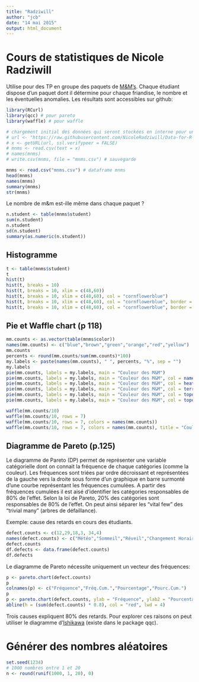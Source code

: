 ```yaml
---
title: "Radziwill"
author: "jcb"
date: "14 mai 2015"
output: html_document
---
```


Cours de statistiques de Nicole Radziwill
=========================================

Utilise pour des TP en groupe des paquets de [M&M's](http://fr.wikipedia.org/wiki/M%26M%27s). Chaque étudiant dispose d'un paquet dont il détermine pour chaque friandise, le nombre et les éventuelles anomalies. Les résultats sont accessibles sur github:

```r
library(RCurl)
library(qcc) # pour pareto
library(waffle) # pour waffle

# chargement initial des données qui seront stockées en interne pour un usage hors ligne.
# url <- "https://raw.githubusercontent.com/NicoleRadziwill/Data-for-R-Examples/master/mnm-clean.csv"
# x <- getURL(url, ssl.verifypeer = FALSE)
# mnms <- read.csv(text = x)
# names(mnms)
# write.csv(mnms, file = "mnms.csv") # sauvegarde

mnms <- read.csv("mnms.csv") # dataframe mnms
head(mnms)
names(mnms)
summary(mnms)
str(mnms)
```

Le nombre de m&m est-ille même dans chaque paquet ?
```r
n.student <- table(mnms$student)
sum(n.student)
n.student
sd(n.student)
summary(as.numeric(n.student))
```

Histogramme
------------
```r
t <- table(mnms$student)
t
hist(t)
hist(t, breaks = 10)
hist(t, breaks = 10, xlim = c(48,60))
hist(t, breaks = 10, xlim = c(48,60), col = "cornflowerblue")
hist(t, breaks = 10, xlim = c(48,60), col = "cornflowerblue", border = "white")
hist(t, breaks = 10, xlim = c(48,60), col = "cornflowerblue", border = "white", main = "Nombre de M&M's par paquet", xlab = "N", ylab = "Freéquence")

```


Pie et Waffle chart (p 118)
---------------------------

```r

mm.counts <- as.vector(table(mnms$color))
names(mm.counts) <- c("blue","brown","green","orange","red","yellow")
mm.counts
percents <- round(mm.counts/sum(mm.counts)*100)
my.labels <- paste(names(mm.counts), " ", percents, "%", sep = "")
my.labels
pie(mm.counts, labels = my.labels, main = "Couleur des M&M")
pie(mm.counts, labels = my.labels, main = "Couleur des M&M", col = names(mm.counts))
pie(mm.counts, labels = my.labels, main = "Couleur des M&M", col = heat.colors(length(mm.counts)))
pie(mm.counts, labels = my.labels, main = "Couleur des M&M", col = terrain.colors(length(mm.counts)))
pie(mm.counts, labels = my.labels, main = "Couleur des M&M", col = topo.colors(length(mm.counts)))
pie(mm.counts, labels = my.labels, main = "Couleur des M&M", col = topo.colors(length(mm.counts)), density = 10)

```

```r
waffle(mm.counts/10)
waffle(mm.counts/10, rows = 7)
waffle(mm.counts/10, rows = 7, colors = names(mm.counts))
waffle(mm.counts/10, rows = 7, colors = names(mm.counts), title = "Couleur des M&M", xlab = "1 carré = 10 M&M")

```


Diagramme de Pareto (p.125)
---------------------------
Le diagramme de Pareto (DP) permet de représenter une variable catégorielle dont on connait la fréquence de chaque catégories (comme la couleur). Les fréquences sont triées par ordre décroissant et représentées de la gauche vers la droite sous forme d'un graphique en barre surmonté d'une courbe représentant les fréquences cumulées. A partir des fréquences cumulées il est aisé d'identifier les catégories responsables de 80% de l'effet. Selon la loi de Pareto, 20% des catégories sont responsables de 80% de l'effet. On peut ainsi séparer les "vital few" des "trivial many" (arbres de défaillance).

Exemple: cause des retards en cours des étudiants.
```r
defect.counts <- c(12,29,18,3, 34,4)
names(defect.counts) <- c("Météo","Sommeil","Réveil","Changement Horaire","Circulation","Autre")
defect.counts
df.defects <- data.frame(defect.counts)
df.defects

```
Le diagramme de Pareto nécessite uniquement un vecteur des fréquences:
```r
p <- pareto.chart(defect.counts)
p
colnames(p) <- c("Fréquence","Fréq.Cum.","Pourcentage","Pourc.Cum.")
p
p <- pareto.chart(defect.counts, ylab = "Fréquence", ylab2 = "Pourcentage cumulé", las = 1, cex.names = 0.6, col=topo.colors(6))
abline(h = (sum(defect.counts) * 0.8), col = "red", lwd = 4)

```

Trois causes expliquent 80% des retards. Pour explorer ces raisons on peut utiliser le diagramme d'[Ishikawa](http://fr.wikipedia.org/wiki/Diagramme_de_causes_et_effets) (existe dans le package qqc).


Générer des nombres aléatoires
==============================

```r
set.seed(1234)
# 1000 nombres entre 1 et 20
n <- round(runif(1000, 1, 20), 0)

```

